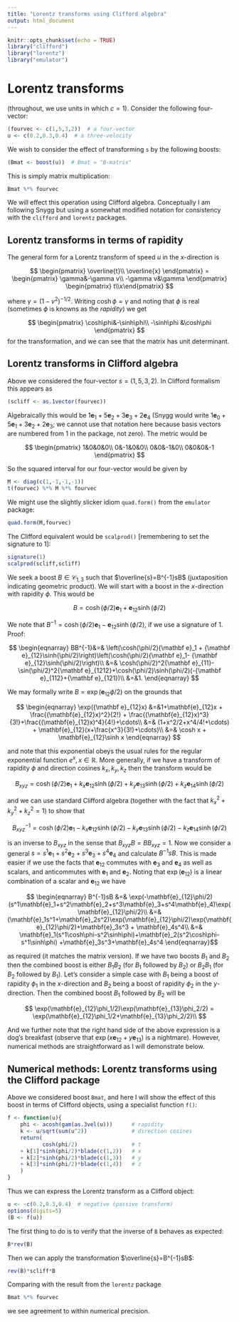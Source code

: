 ```yaml
---
title: "Lorentz transforms using Clifford algebra"
output: html_document
---
```


```r
knitr::opts_chunk$set(echo = TRUE)
library("clifford")
library("lorentz")
library("emulator")
```


# Lorentz transforms

(throughout, we use units in which $c=1$).  Consider the following
four-vector:

```r
(fourvec <- c(1,5,3,2))  # a four-vector
u <- c(0.2,0.3,0.4)  # a three-velocity
```

We wish to consider the effect of transforming `s` by the following boosts:

```r
(Bmat <- boost(u))  # Bmat = "B-matrix"
```

This is simply matrix multiplication:

```r
Bmat %*% fourvec
```

We will effect this operation using Clifford algebra.  Conceptually I
am following Snygg but using a somewhat modified notation for
consistency with the `clifford` and `lorentz` packages.

## Lorentz transforms in terms of rapidity

The general form for a Lorentz transform of speed $u$ in the $x$-direction is

$$
\begin{pmatrix}
\overline{t}\\
\overline{x}
\end{pmatrix}
=
\begin{pmatrix}
\gamma&-\gamma v\\
-\gamma v&\gamma
\end{pmatrix}
\begin{pmatrix}
t\\x\end{pmatrix}
$$

where $\gamma=(1-v^2)^{-1/2}$.  Writing $\cosh\phi=\gamma$ and noting
that $\phi$ is real (sometimes $\phi$ is knowns as the _rapidity_) we
get

$$
\begin{pmatrix}
\cosh\phi&-\sinh\phi\\
-\sinh\phi &\cosh\phi
\end{pmatrix}
$$
for the transformation, and we can see that the matrix has unit determinant.

## Lorentz transforms in Clifford algebra

Above we considered the four-vector $s=(1,5,3,2)$.  In Clifford
formalism this appears as

```r
(scliff <- as.1vector(fourvec))
 ```

Algebraically this would be
$1\mathbf{e}_1+5\mathbf{e}_2+3\mathbf{e}_3+2\mathbf{e}_4$ (Snygg would
write $1\mathbf{e}_0+5\mathbf{e}_1+3\mathbf{e}_2+2\mathbf{e}_3$; we
cannot use that notation here because basis vectors are numbered from
1 in the package, not zero).  The metric would be
 
$$
\begin{pmatrix}
 1&0&0&0\\
 0&-1&0&0\\
 0&0&-1&0\\
 0&0&0&-1
\end{pmatrix}
$$
   
So the squared interval for our four-vector would be given by 
 
```r
M <- diag(c(1,-1,-1,-1))
t(fourvec) %*% M %*% fourvec
```
 
We might use the slightly slicker idiom `quad.form()` from the `emulator` package:

```r
quad.form(M,fourvec)
```

The Clifford equivalent would be `scalprod()` [remembering to set the
signature to 1]:

```r
signature(1)
scalprod(scliff,scliff)
```

\newcommand{\ei}{\mathbf e}

We seek a boost $B\in{\mathcal C}_{1,3}$ such that
$\overline{s}=B^{-1}sB$ (juxtaposition indicating geometric product).
We will start with a boost in the $x$-direction with rapidity $\phi$.
This would be

$$
B=\cosh(\phi/2){\mathbf e}_1 + {\mathbf e}_{12}\sinh(\phi/2)
$$
 
We note that $B^{-1}=\cosh(\phi/2){\mathbf e}_1- {\mathbf
e}_{12}\sinh(\phi/2)$, if we use a signature of 1.  Proof:
 
$$
\begin{eqnarray}
BB^{-1}&=& \left(\cosh(\phi/2){\mathbf e}_1 + {\mathbf e}_{12}\sinh(\phi/2)\right)\left(\cosh(\phi/2){\mathbf e}_1- {\mathbf e}_{12}\sinh(\phi/2)\right)\\ &=& \cosh(\phi/2)^2{\mathbf e}_{11}-\sin(\phi/2)^2{\mathbf e}_{1212}+\cosh(\phi/2)\sinh(\phi/2)(-{\mathbf e}_{112}+{\mathbf e}_{121})\\
&=&1.
\end{eqnarray}
$$
 
We may formally write $B=\exp({\mathbf e}_{12}\phi/2)$ on the grounds that
 
$$
\begin{eqnarray}
\exp({\mathbf e}_{12}x) &=&1+\mathbf{e}_{12}x + \frac{(\mathbf{e}_{12}x)^2}{2!} + 
\frac{(\mathbf{e}_{12}x)^3}{3!}+\frac{(\mathbf{e}_{12}x)^4}{4!}+\cdots\\
&=& (1+x^2/2+x^4/4!+\cdots) + \mathbf{e}_{12}(x+\frac{x^3}{3!}+\cdots)\\
&=& \cosh x + \mathbf{e}_{12}\sinh x
\end{eqnarray}
$$
 
and note that this exponential obeys the usual rules for the regular
exponential function $e^x,x\in\mathbb{R}$.  More generally, if we have
a transform of rapidity $\phi$ and direction cosines $k_x,k_y,k_z$
then the transform would be

$$
B_{xyz}=
\cosh(\phi/2)\mathbf{e}_1
+k_x\mathbf{e}_{12}\sinh(\phi/2)
+k_y\mathbf{e}_{13}\sinh(\phi/2)
+k_z\mathbf{e}_{14}\sinh(\phi/2)
$$

and we can use standard Clifford algebra (together with the fact that
$k_x^2+k_y^2+k_z^2=1$) to show that

$$
B_{xyz}^{-1}=
\cosh(\phi/2)\mathbf{e}_1
-k_x\mathbf{e}_{12}\sinh(\phi/2)
-k_y\mathbf{e}_{13}\sinh(\phi/2)
-k_z\mathbf{e}_{14}\sinh(\phi/2)
$$

is an inverse to $B_{xyz}$ in the sense that $B_{xyz}B=BB_{xyz}=1$.
Now we consider a general
$s=s^1\mathbf{e}_1+s^2\mathbf{e}_2+s^3\mathbf{e}_3+s^4\mathbf{e}_4$
and calculate $B^{-1}sB$.  This is made easier if we use the facts
that $\mathbf{e}_{12}$ commutes with $\mathbf{e}_3$ and $\mathbf{e}_4$
as well as scalars, and anticommutes with $\mathbf{e}_1$ and
$\mathbf{e}_2$.  Noting that $\exp(\mathbf{e}_{12})$ is a linear
combination of a scalar and $\mathbf{e}_{12}$ we have

$$
\begin{eqnarray}
B^{-1}sB &=& \exp(-\mathbf{e}_{12}\phi/2)(s^1\mathbf{e}_1+s^2\mathbf{e}_2+s^3\mathbf{e}_3+s^4\mathbf{e}_4)\exp(\mathbf{e}_{12}\phi/2)\\
&=& (\mathbf{e}_1s^1+\mathbf{e}_2s^2)\exp(\mathbf{e}_{12}\phi/2)\exp(\mathbf{e}_{12}\phi/2)+\mathbf{e}_3s^3 + \mathbf{e}_4s^4\\
&=& \mathbf{e}_1(s^1\cosh\phi-s^2\sinh\phi)+\mathbf{e}_2(s^2\cosh\phi-s^1\sinh\phi)
+\mathbf{e}_3s^3+\mathbf{e}_4s^4
\end{eqnarray}$$

as required (it matches the matrix version).  If we have two boosts
$B_1$ and $B_2$ then the combined boost is either $B_1B_2$ (for $B_1$
followed by $B_2$) or $B_2B_1$ (for $B_2$ followed by $B_1$).  Let's
consider a simple case with $B_1$ being a boost of rapidity $\phi_1$
in the $x$-direction and $B_2$ being a boost of rapidity $\phi_2$ in
the $y$-direction.  Then the combined boost $B_1$ followed by $B_2$
will be

$$
\exp(\mathbf{e}_{12}\phi_1/2)\exp(\mathbf{e}_{13}\phi_2/2) =
\exp(\mathbf{e}_{12}\phi_1/2+\mathbf{e}_{13}\phi_2/2)\\
$$

And we further note that the right hand side of the above expression
is a dog's breakfast (observe that
$\exp\left(x\mathbf{e}_{12}+y\mathbf{e}_{13}\right)$ is a nightmare).
However, numerical methods are straightforward as I will demonstrate
below.

## Numerical methods: Lorentz transforms using the Clifford package

Above we considered boost `Bmat`, and here I will show the effect of
this boost in terms of Clifford objects, using a specialist function
`f()`:

```r
f <- function(u){
	phi <- acosh(gam(as.3vel(u)))      # rapidity
	k <- u/sqrt(sum(u^2))              # direction cosines
	return(
	   	   cosh(phi/2)	               # t
	+ k[1]*sinh(phi/2)*blade(c(1,2))   # x
	+ k[2]*sinh(phi/2)*blade(c(1,3))   # y
	+ k[3]*sinh(phi/2)*blade(c(1,4))   # z
	)
}
```

Thus we can express the Lorentz transform as a Clifford object:

```r
u <- -c(0.2,0.3,0.4)  # negative (passive transform)
options(digits=5)
(B <- f(u))
```

The first thing to do is to verify that the inverse of `B` behaves as
expected:

```r
B*rev(B)
```

Then we can apply the transformation $\overline{s}=B^{-1}sB$:

```r
rev(B)*scliff*B
```

Comparing with the result from the `lorentz` package

```r
Bmat %*% fourvec
```

we see agreement to within numerical precision.
